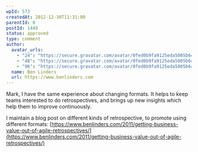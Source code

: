 ```yaml
---
wpId: 573
createdAt: 2012-12-30T11:31:00
parentId: 0
postId: 1449
status: approved
type: comment
author:
  avatar_urls:
    - "24": "https://secure.gravatar.com/avatar/0fed0b9fa9125eda5005b64db249dc20?s=24&d=mm&r=g"
    - "48": "https://secure.gravatar.com/avatar/0fed0b9fa9125eda5005b64db249dc20?s=48&d=mm&r=g"
    - "96": "https://secure.gravatar.com/avatar/0fed0b9fa9125eda5005b64db249dc20?s=96&d=mm&r=g"
  name: Ben Linders
  url: https://www.benlinders.com
---
```


Mark, I have the same experience about changing formats. It helps to keep teams interested to do retrospectives, and brings up new insights which help them to improve continuously.

I maintain a blog post on different kinds of retrospective, to promote using different formats: [https://www.benlinders.com/2011/getting-business-value-out-of-agile-retrospectives/](https://www.benlinders.com/2011/getting-business-value-out-of-agile-retrospectives/)